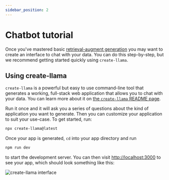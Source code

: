 ```yaml
---
sidebar_position: 2
---
```


# Chatbot tutorial

Once you've mastered basic [retrieval-augment generation](retrieval_augmented_generation) you may want to create an interface to chat with your data. You can do this step-by-step, but we recommend getting started quickly using `create-llama`.

## Using create-llama

`create-llama` is a powerful but easy to use command-line tool that generates a working, full-stack web application that allows you to chat with your data. You can learn more about it on [the `create-llama` README page](https://www.npmjs.com/package/create-llama).

Run it once and it will ask you a series of questions about the kind of application you want to generate. Then you can customize your application to suit your use-case. To get started, run:

```bash npm2yarn
npx create-llama@latest
```

Once your app is generated, `cd` into your app directory and run

```bash npm2yarn
npm run dev
```

to start the development server. You can then visit [http://localhost:3000](http://localhost:3000) to see your app, which should look something like this:

![create-llama interface](./images/create_llama.png)

